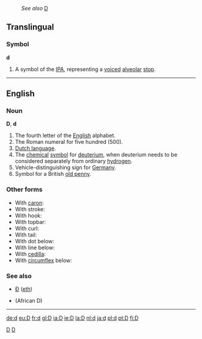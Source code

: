 :''See also'' [[D]]
==Translingual==
===Symbol===
'''d'''

#A symbol of the [[IPA]], representing a [[voiced]] [[alveolar]] [[stop]].

[[Category:IPA symbols|D]]

----

==English==
===Noun===
'''D''', '''d'''

#The fourth letter of the [[English]] alphabet.
#The Roman numeral for five hundred (500).
#[[Dutch language]].
#The [[chemical]] [[symbol]] for [[deuterium]], when deuterium needs to be considered separately from ordinary [[hydrogen]].
#Vehicle-distinguishing sign for [[Germany]].
#Symbol for a British [[old penny]].

===Other forms===
*With [[caron]]: {{IPAchar|[[ď]]}}
*With stroke: {{IPAchar|[[đ]]}}
*With hook: {{IPAchar|[[ɗ]]}}
*With topbar: {{IPAchar|[[ƌ]]}}
*With curl: {{IPAchar|[[ȡ]]}}
*With tail: {{IPAchar|[[ɖ]]}}
*With dot below: {{IPAchar|[[ḍ]]}}
*With line below: {{IPAchar|[[ḏ]]}}
*With [[cedilla]]: {{IPAchar|[[ḑ]]}}
*With [[circumflex]] below: {{IPAchar|[[ḓ]]}}

===See also===
*[[Ð]] ([[eth]])
*{{IPAchar|[[Ɖ]]}} (African D)
[[Category:Latin letters|D]]

----

[[de:d]]
[[eu:D]]
[[fr:d]]
[[gl:D]]
[[ia:D]]
[[ie:D]]
[[la:D]]
[[nl:d]]
[[ja:d]]
[[pl:d]]
[[pt:D]]
[[fi:D]]